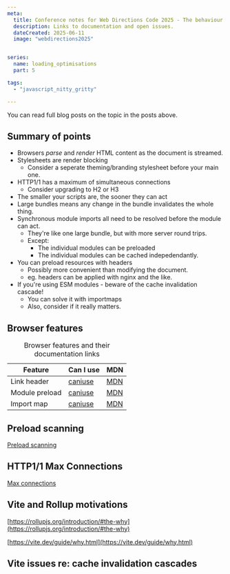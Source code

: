 ```yaml
---
meta:
  title: Conference notes for Web Directions Code 2025 - The behaviour of browsers and their loading of resources.
  description: Links to documentation and open issues.
  dateCreated: 2025-06-11
  image: "webdirections2025"


series: 
  name: loading_optimisations
  part: 5

tags: 
  - "javascript_nitty_gritty"

---
```


You can read full blog posts on the topic in the posts above. 

## Summary of points

- Browsers _parse_ and _render_ HTML content as the document is streamed. 
- Stylesheets are render blocking
   - Consider a seperate theming/branding stylesheet before your main one. 
- HTTP1/1 has a maximum of simultaneous connections 
   - Consider upgrading to H2 or H3
- The smaller your scripts are, the sooner they can act
- Large bundles means any change in the bundle invalidates the whole thing. 
- Synchronous module imports all need to be resolved before the module can act. 
  - They're like one large bundle, but with more server round trips. 
  - Except: 
      - The individual modules can be preloaded
      - The individual modules can be cached indepedendantly.
- You can preload resources with headers
  - Possibly more convenient than modifying the document. 
  - eg. headers can be applied with nginx and the like. 
- If you're using ESM modules - beware of the cache invalidation cascade!
  - You can solve it with importmaps
  - Also, consider if it really matters.

## Browser features

<table>
  <caption>Browser features and their documentation links</caption>
  <thead>
    <tr>
      <th>Feature</th>
      <th>Can I use</th>
      <th>MDN</th>
    </tr>
  </thead>
  <tbody>
    <tr>
      <td>Link header</td>
      <td><a href="https://caniuse.com/mdn-http_headers_link">caniuse</a></td>
      <td><a href="https://developer.mozilla.org/en-US/docs/Web/HTTP/Reference/Headers/Link">MDN</a></td>
    </tr>
    <tr>
      <td>Module preload</td>
      <td><a href="https://caniuse.com/?search=modulepreload">caniuse</a></td>
      <td><a href="https://developer.mozilla.org/en-US/docs/Web/HTML/Reference/Attributes/rel/modulepreload">MDN</a></td>
    </tr>
    <tr>
      <td>Import map</td>
      <td><a href="https://caniuse.com/?search=importmap">caniuse</a></td>
      <td><a href="https://developer.mozilla.org/en-US/docs/Web/HTML/Reference/Elements/script/type/importmap">MDN</a></td>
    </tr>
  </tbody>
</table>

## Preload scanning
<a href="https://developer.mozilla.org/en-US/docs/Web/Performance/Guides/How_browsers_work#preload_scanner">Preload scanning</a>

## HTTP1/1 Max Connections
[Max connections](https://stackoverflow.com/questions/985431/max-parallel-http-connections-in-a-browser)

## Vite and Rollup motivations

[https://rollupjs.org/introduction/#the-why](https://rollupjs.org/introduction/#the-why)

[https://vite.dev/guide/why.html](https://vite.dev/guide/why.html)

## Vite issues re: cache invalidation cascades

<GithubIssueLinkRsc issueLink="https://github.com/vitejs/vite/issues/6773" />
<GithubIssueLinkRsc issueLink="https://github.com/vitejs/vite/issues/18551" />
<GithubIssueLinkRsc issueLink="https://github.com/vitejs/vite/issues/2483" />